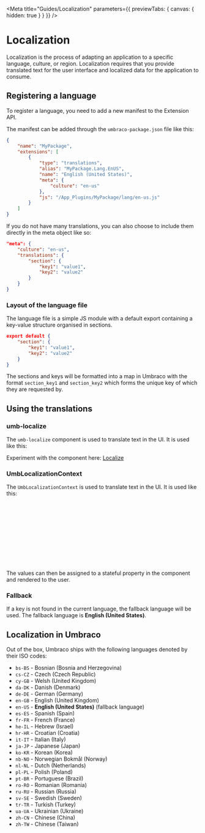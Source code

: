 

<Meta title="Guides/Localization" parameters={{ previewTabs: { canvas: { hidden: true } } }} />

# Localization

Localization is the process of adapting an application to a specific language, culture, or region. Localization
requires that you provide translated text for the user interface and localized data for the application to consume.

## Registering a language

To register a language, you need to add a new manifest to the Extension API.

The manifest can be added through the `umbraco-package.json` file like this:

```json
{
	"name": "MyPackage",
	"extensions": [
		{
			"type": "translations",
			"alias": "MyPackage.Lang.EnUS",
			"name": "English (United States)",
			"meta": {
				"culture": "en-us"
			},
			"js": "/App_Plugins/MyPackage/lang/en-us.js"
		}
	]
}
```

If you do not have many translations, you can also choose to include them directly in the meta object like so:

```json
"meta": {
	"culture": "en-us",
	"translations": {
		"section": {
			"key1": "value1",
			"key2": "value2"
		}
	}
}
```

### Layout of the language file

The language file is a simple JS module with a default export containing a key-value structure organised in sections.

```json
export default {
	"section": {
		"key1": "value1",
		"key2": "value2"
	}
}
```

The sections and keys will be formatted into a map in Umbraco
with the format `section_key1` and `section_key2` which forms the unique key
of which they are requested by.

## Using the translations

### umb-localize

The `umb-localize` component is used to translate text in the UI. It is used like this:

<Canvas of={LocalizeStories.Overview} />

Experiment with the component here: [Localize](/story/localization-localize--overview)

### UmbLocalizationContext

The `UmbLocalizationContext` is used to translate text in the UI. It is used like this:

```ts
this.consumeContext(UMB_LOCALIZATION_CONTEXT, (instance) => {
	// Localize one key
	instance.localize('general_close').subscribe((value) => {
		console.log(value); // should display "Close" in the console
	});

	// Localize many keys
	instance.localizeMany(['general_close', 'general_cancel']).subscribe((values) => {
		console.log(values); // should display ["Close", "Cancel"] in the console
	});
});
```

The values can then be assigned to a stateful property in the component and rendered to the user.

### Fallback

If a key is not found in the current language, the fallback language will be used. The fallback language is **English (United States)**.

## Localization in Umbraco

Out of the box, Umbraco ships with the following languages denoted by their ISO codes:

- `bs-BS` - Bosnian (Bosnia and Herzegovina)
- `cs-CZ` - Czech (Czech Republic)
- `cy-GB` - Welsh (United Kingdom)
- `da-DK` - Danish (Denmark)
- `de-DE` - German (Germany)
- `en-GB` - English (United Kingdom)
- `en-US` - **English (United States)** (fallback language)
- `es-ES` - Spanish (Spain)
- `fr-FR` - French (France)
- `he-IL` - Hebrew (Israel)
- `hr-HR` - Croatian (Croatia)
- `it-IT` - Italian (Italy)
- `ja-JP` - Japanese (Japan)
- `ko-KR` - Korean (Korea)
- `nb-NO` - Norwegian Bokmål (Norway)
- `nl-NL` - Dutch (Netherlands)
- `pl-PL` - Polish (Poland)
- `pt-BR` - Portuguese (Brazil)
- `ro-RO` - Romanian (Romania)
- `ru-RU` - Russian (Russia)
- `sv-SE` - Swedish (Sweden)
- `tr-TR` - Turkish (Turkey)
- `ua-UA` - Ukrainian (Ukraine)
- `zh-CN` - Chinese (China)
- `zh-TW` - Chinese (Taiwan)
